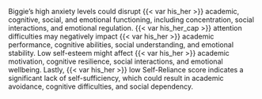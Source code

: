 Biggie's high anxiety levels could disrupt {{< var his_her >}} academic, cognitive, social, and
emotional functioning, including concentration, social interactions, and
emotional regulation. {{< var his_her_cap >}} attention difficulties may negatively impact {{< var his_her >}}
academic performance, cognitive abilities, social understanding, and emotional
stability. Low self-esteem might affect {{< var his_her >}} academic motivation, cognitive
resilience, social interactions, and emotional wellbeing. Lastly, {{< var his_her >}} low
Self-Reliance score indicates a significant lack of self-sufficiency, which
could result in academic avoidance, cognitive difficulties, and social
dependency.
